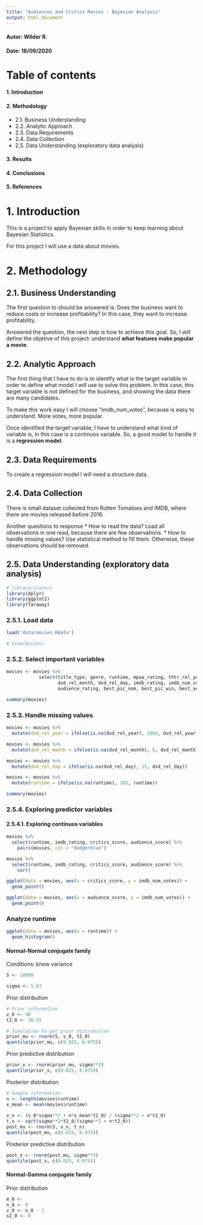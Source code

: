 ```yaml
---
title: "Audiences and Critics Movies - Bayesian Analysis"
output: html_document
---
```


#### Autor: Wilder R.
#### Date: 18/09/2020

# Table of contents
#### 1. Introduction
#### 2. Methodology
* 2.1. Business Understanding
* 2.2. Analytic Approach
* 2.3. Data Requirements
* 2.4. Data Collection
* 2.5. Data Understanding (exploratory data analysis)

#### 3. Results
#### 4. Conclusions
#### 5. References

# 1. Introduction
This is a project to apply Bayesian skills in order to keep learning about Bayesian Statistics.

For this project I will use a data about movies.

# 2. Methodology

## 2.1. Business Understanding
The first question to should be answered is: Does the business want to reduce costs or increase profitability? In this case, they want to increase profitability.

Answered the question, the next step is how to achieve this goal. So, I will define the objetive of this project: understand **what features make popular a movie**.

## 2.2. Analytic Approach
The first thing that I have to do is to identify what is the target variable in order to define what model I will use to solve this problem. In this case, this target variable is not defined for the business, and showing the data there are many candidates.

To make this work easy I will choose "imdb_num_votes", because is easy to understand. More votes, more popular.

Once identified the target variable, I have to understand what kind of variable is, in this case is a continuos variable. So, a good model to handle it is a **regression model**.

## 2.3. Data Requirements
To create a regression model I will need a structure data.

## 2.4. Data Collection
There is small dataset collected from Rotten Tomatoes and IMDB, where there are movies released before 2016.

Another questions to response
* How to read the data? Load all observations in one read, because there are few observations.
* How to handle missing values? Use statistical method to fill them. Otherwise, these observations should be removed.

## 2.5. Data Understanding (exploratory data analysis)

```r
# library(statsr)
library(dplyr)
library(ggplot2)
library(faraway)
```

### 2.5.1. Load data
```r
load('data/movies.Rdata')
```

```r
# View(movies)
```

### 2.5.2. Select important variables
```r
movies <- movies %>% 
            select(title_type, genre, runtime, mpaa_rating, thtr_rel_year, thtr_rel_year, thtr_rel_day, dvd_rel_year,
                   dvd_rel_month, dvd_rel_day, imdb_rating, imdb_num_votes, critics_rating, critics_score, audience_score,
                   audience_rating, best_pic_nom, best_pic_win, best_actor_win, best_actress_win, best_dir_win, top200_box)
```

```r
summary(movies)
```

### 2.5.3. Handle missing values
```r
movies <- movies %>%
  mutate(dvd_rel_year = ifelse(is.na(dvd_rel_year), 2004, dvd_rel_year))
```

```r
movies <- movies %>%
  mutate(dvd_rel_month = ifelse(is.na(dvd_rel_month), 6, dvd_rel_month))
```

```r
movies <- movies %>%
  mutate(dvd_rel_day = ifelse(is.na(dvd_rel_day), 15, dvd_rel_day))
```

```r
movies <- movies %>%
  mutate(runtime = ifelse(is.na(runtime), 103, runtime))
```

```r
summary(movies)
```

### 2.5.4. Exploring predictor variables

#### 2.5.4.1. Exploring continuos variables

```r
movies %>% 
  select(runtime, imdb_rating, critics_score, audience_score) %>%
    pairs(movies, col = "dodgerblue")
```


```r
movies %>% 
  select(runtime, imdb_rating, critics_score, audience_score) %>%
    cor()
```

```r
ggplot(data = movies, aes(x = critics_score, y = imdb_num_votes)) +
  geom_point()
```

```r
ggplot(data = movies, aes(x = audience_score, y = imdb_num_votes)) +
  geom_point()
```

### Analyze runtime

```r
ggplot(data = movies, aes(x = runtime)) +
  geom_histogram()
```

#### Normal-Normal conjugate family

Conditions: know variance

```r
S <- 10000
```

```r
sigma <- 5.83
```

Prior distribution
```r
# Prior information
v_0 <- 90
t2_0 <- 30.25

# Simulation to get prior distribution
prior_mu <- rnorm(S, v_0, t2_0)
quantile(prior_mu, c(0.025, 0.975))
```

Prior predictive distribution
```r
prior_x <- rnorm(prior_mu, sigma**2)
quantile(prior_x, c(0.025, 0.975))
```

Posterior distribution
```r
# Sample information
n <- length(movies$runtime)
x_mean <- mean(movies$runtime)
  
v_n <- (v_0*sigma**2 + n*x_mean*t2_0) / (sigma**2 + n*t2_0)
t_n <- sqrt(sigma**2*t2_0/(sigma**2 + n*t2_0))
post_mu <- rnorm(S, v_n, t_n)
quantile(post_mu, c(0.025, 0.975))
```

Posterior predictive distribution
```r
post_x <- rnorm(post_mu, sigma**2)
quantile(post_x, c(0.025, 0.975))
```

#### Normal-Gamma conjugate family

Prior distribution
```r
m_0 <- 
n_0 <- 0
v_0 <- n_0 - 1
s2_0 <- 0
```































